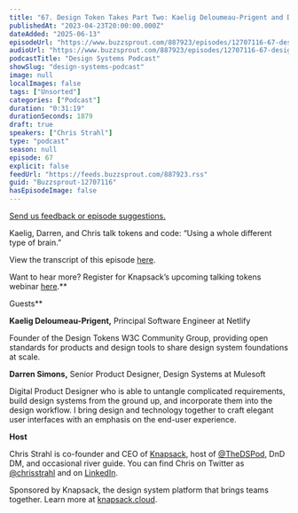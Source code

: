 ```yaml
---
title: "67. Design Token Takes Part Two: Kaelig Deloumeau-Prigent and Darren Simons"
publishedAt: "2023-04-23T20:00:00.000Z"
dateAdded: "2025-06-13"
episodeUrl: "https://www.buzzsprout.com/887923/episodes/12707116-67-design-token-takes-part-two-kaelig-deloumeau-prigent-and-darren-simons.mp3"
audioUrl: "https://www.buzzsprout.com/887923/episodes/12707116-67-design-token-takes-part-two-kaelig-deloumeau-prigent-and-darren-simons.mp3"
podcastTitle: "Design Systems Podcast"
showSlug: "design-systems-podcast"
image: null
localImages: false
tags: ["Unsorted"]
categories: ["Podcast"]
duration: "0:31:19"
durationSeconds: 1879
draft: true
speakers: ["Chris Strahl"]
type: "podcast"
season: null
episode: 67
explicit: false
feedUrl: "https://feeds.buzzsprout.com/887923.rss"
guid: "Buzzsprout-12707116"
hasEpisodeImage: false
---
```

[Send us feedback or episode suggestions.](https://www.buzzsprout.com/twilio/text_messages/887923/open_sms)

Kaelig, Darren, and Chris talk tokens and code: “Using a whole different type of brain.”  
  
View the transcript of this episode [here](https://docs.google.com/document/d/1CP1DHEg2TZzKuH_4TBU6ao4rqnrdPzUd/edit).  
  
Want to hear more? Register for Knapsack’s upcoming talking tokens webinar [here](https://knapsack-cloud.zoom.us/webinar/register/WN_5ZJG02GPRji8Wlq43fLQYA).**  
  
Guests**

**Kaelig Deloumeau-Prigent,** Principal Software Engineer at Netlify

Founder of the Design Tokens W3C Community Group, providing open standards for products and design tools to share design system foundations at scale.  
  
**Darren Simons,** Senior Product Designer, Design Systems at Mulesoft

Digital Product Designer who is able to untangle complicated requirements, build design systems from the ground up, and incorporate them into the design workflow. I bring design and technology together to craft elegant user interfaces with an emphasis on the end-user experience.  
  
**Host**

Chris Strahl is co-founder and CEO of [Knapsack](https://www.knapsack.cloud/), host of [@TheDSPod](https://twitter.com/thedspod), DnD DM, and occasional river guide. You can find Chris on Twitter as [@chrisstrahl](https://twitter.com/chrisstrahl) and on [LinkedIn](https://www.linkedin.com/in/chrisstrahl/).  
  
Sponsored by Knapsack, the design system platform that brings teams together. Learn more at [knapsack.cloud](https://www.knapsack.cloud/?utm_source=podcast).
